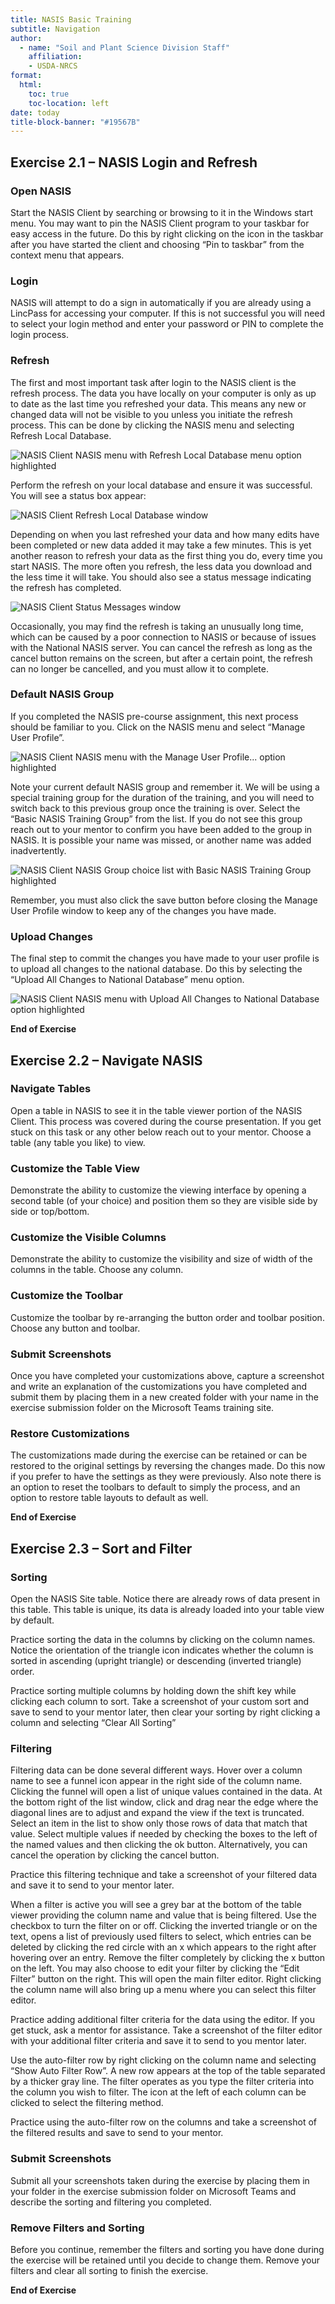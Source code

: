 ```yaml
---
title: NASIS Basic Training
subtitle: Navigation
author:
  - name: "Soil and Plant Science Division Staff"
    affiliation:
    - USDA-NRCS
format:
  html:
    toc: true
    toc-location: left
date: today
title-block-banner: "#19567B"
---
```


## Exercise 2.1 – NASIS Login and Refresh

### Open NASIS

Start the NASIS Client by searching or browsing to it in the Windows start menu. You may want to pin the NASIS Client program to your taskbar for easy access in the future. Do this by right clicking on the icon in the taskbar after you have started the client and choosing “Pin to taskbar” from the context menu that appears.

### Login

NASIS will attempt to do a sign in automatically if you are already using a LincPass for accessing your computer. If this is not successful you will need to select your login method and enter your password or PIN to complete the login process.

### Refresh

The first and most important task after login to the NASIS client is the refresh process. The data you have locally on your computer is only as up to date as the last time you refreshed your data. This means any new or changed data will not be visible to you unless you initiate the refresh process. This can be done by clicking the NASIS menu and selecting Refresh Local Database.

![](2-1-refresh.png "NASIS Client NASIS menu with Refresh Local Database menu option highlighted"){fig-alt="NASIS Client NASIS menu with Refresh Local Database menu option highlighted"}

Perform the refresh on your local database and ensure it was successful. You will see a status box appear:

![](2-1-refresh-steps.png "NASIS Client Refresh Local Database window"){fig-alt="NASIS Client Refresh Local Database window"}

Depending on when you last refreshed your data and how many edits have been completed or new data added it may take a few minutes. This is yet another reason to refresh your data as the first thing you do, every time you start NASIS. The more often you refresh, the less data you download and the less time it will take. You should also see a status message indicating the refresh has completed.

![](2-1-refresh-status.png "NASIS Client Status Messages window"){fig-alt="NASIS Client Status Messages window"}

Occasionally, you may find the refresh is taking an unusually long time, which can be caused by a poor connection to NASIS or because of issues with the National NASIS server. You can cancel the refresh as long as the cancel button remains on the screen, but after a certain point, the refresh can no longer be cancelled, and you must allow it to complete.

### Default NASIS Group

If you completed the NASIS pre-course assignment, this next process should be familiar to you. Click on the NASIS menu and select “Manage User Profile”.

![](nasis-menu-user-screen.png "NASIS Client NASIS menu with the Manage User Profile... option highlighted"){fig-alt="NASIS Client NASIS menu with the Manage User Profile... option highlighted"}

Note your current default NASIS group and remember it. We will be using a special training group for the duration of the training, and you will need to switch back to this previous group once the training is over. Select the “Basic NASIS Training Group” from the list. If you do not see this group reach out to your mentor to confirm you have been added to the group in NASIS. It is possible your name was missed, or another name was added inadvertently.

![](2-1-group.png "NASIS Client NASIS Group choice list with Basic NASIS Training Group highlighted"){fig-alt="NASIS Client NASIS Group choice list with Basic NASIS Training Group highlighted"}

Remember, you must also click the save button before closing the Manage User Profile window to keep any of the changes you have made.

### Upload Changes

The final step to commit the changes you have made to your user profile is to upload all changes to the national database. Do this by selecting the “Upload All Changes to National Database” menu option.

![](2-1-upload.png "NASIS Client NASIS menu with Upload All Changes to National Database option highlighted"){fig-alt="NASIS Client NASIS menu with Upload All Changes to National Database option highlighted"}

**End of Exercise**

## Exercise 2.2 – Navigate NASIS

### Navigate Tables

Open a table in NASIS to see it in the table viewer portion of the NASIS Client. This process was covered during the course presentation. If you get stuck on this task or any other below reach out to your mentor. Choose a table (any table you like) to view.

### Customize the Table View

Demonstrate the ability to customize the viewing interface by opening a second table (of your choice) and position them so they are visible side by side or top/bottom.

### Customize the Visible Columns

Demonstrate the ability to customize the visibility and size of width of the columns in the table. Choose any column.

### Customize the Toolbar

Customize the toolbar by re-arranging the button order and toolbar position. Choose any button and toolbar.

### Submit Screenshots

Once you have completed your customizations above, capture a screenshot and write an explanation of the customizations you have completed and submit them by placing them in a new created folder with your name in the exercise submission folder on the Microsoft Teams training site.

### Restore Customizations

The customizations made during the exercise can be retained or can be restored to the original settings by reversing the changes made. Do this now if you prefer to have the settings as they were previously. Also note there is an option to reset the toolbars to default to simply the process, and an option to restore table layouts to default as well.

**End of Exercise**

## Exercise 2.3 – Sort and Filter

### Sorting

Open the NASIS Site table. Notice there are already rows of data present in this table. This table is unique, its data is already loaded into your table view by default.

Practice sorting the data in the columns by clicking on the column names. Notice the orientation of the triangle icon indicates whether the column is sorted in ascending (upright triangle) or descending (inverted triangle) order.

Practice sorting multiple columns by holding down the shift key while clicking each column to sort. Take a screenshot of your custom sort and save to send to your mentor later, then clear your sorting by right clicking a column and selecting “Clear All Sorting”

### Filtering

Filtering data can be done several different ways. Hover over a column name to see a funnel icon appear in the right side of the column name. Clicking the funnel will open a list of unique values contained in the data. At the bottom right of the list window, click and drag near the edge where the diagonal lines are to adjust and expand the view if the text is truncated. Select an item in the list to show only those rows of data that match that value. Select multiple values if needed by checking the boxes to the left of the named values and then clicking the ok button. Alternatively, you can cancel the operation by clicking the cancel button.

Practice this filtering technique and take a screenshot of your filtered data and save it to send to your mentor later.

When a filter is active you will see a grey bar at the bottom of the table viewer providing the column name and value that is being filtered. Use the checkbox to turn the filter on or off. Clicking the inverted triangle or on the text, opens a list of previously used filters to select, which entries can be deleted by clicking the red circle with an x which appears to the right after hovering over an entry. Remove the filter completely by clicking the x button on the left. You may also choose to edit your filter by clicking the “Edit Filter” button on the right. This will open the main filter editor. Right clicking the column name will also bring up a menu where you can select this filter editor.

Practice adding additional filter criteria for the data using the editor. If you get stuck, ask a mentor for assistance. Take a screenshot of the filter editor with your additional filter criteria and save it to send to you mentor later.

Use the auto-filter row by right clicking on the column name and selecting “Show Auto Filter Row”. A new row appears at the top of the table separated by a thicker gray line. The filter operates as you type the filter criteria into the column you wish to filter. The icon at the left of each column can be clicked to select the filtering method.

Practice using the auto-filter row on the columns and take a screenshot of the filtered results and save to send to your mentor.

### Submit Screenshots

Submit all your screenshots taken during the exercise by placing them in your folder in the exercise submission folder on Microsoft Teams and describe the sorting and filtering you completed.

### Remove Filters and Sorting

Before you continue, remember the filters and sorting you have done during the exercise will be retained until you decide to change them. Remove your filters and clear all sorting to finish the exercise.

**End of Exercise**
